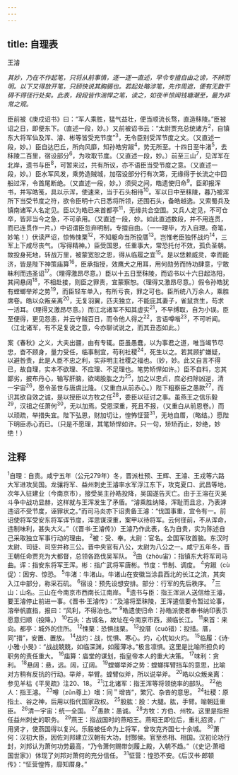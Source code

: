 ```yaml
---
---
---
```

title: 自理表
---



王濬

*其妙，乃在不作起笔，只将从前事情，逐一逐一直述，早令专擅自由之谤，不辨而明。以下又得放开笔，只顾快说其胸膈也。若起处略涉笔，先作周遮，便有无数干碍不得径行处矣。此表，段段皆作湍悍之笔，读之，如夜半惊闻钱塘潮至，最为非常之观。*

臣前被《庚戍诏书》曰：“军人乘胜，猛气益壮，便当顺流长骛，直造秣陵。”臣被诏之日，即便东下。（直述一段，妙。）又前被诏书云：“太尉贾充总统诸方<sup>2</sup>，自镇东大将军仙及浑、濬、彬等皆受充节度”<sup>3</sup>，无令臣别受浑节度之文。（又直述一段，妙。）臣自达巴丘，所向风靡，知孙皓穷踧<sup>4</sup>，势无所至。十四日至牛渚<sup>5</sup>，去秣陵二百里，宿设部分<sup>6</sup>，为攻取节度。（又直述一段，妙。）前至三山<sup>7</sup>，见浑军在北岸，遗书与臣<sup>8</sup>，可暂来过，共有所议，亦不语臣当受节度之意。（又直述一段，妙。）臣水军风发，乘势造贼城，加宿设部分行有次第，无缘得于长流之中回船过浑，令首尾断绝。（又直述一段，妙。）须臾之间，皓遗使归命<sup>9</sup>。臣即报浑书，并写皓笺，具以示浑，使速来，当于石头相待<sup>10</sup>。军以日中至秣陵，暮乃被浑所下当受节度之符，欲令臣明十六日悉将所领，还围石头，备皓越逸。又索蜀兵及镇南诸军人名定见。臣以为皓已来首都亭<sup>11</sup>，无缘共合空围。又兵人定见，不可仓卒，皆非当今之急，不可承用。（又直述一段，妙。如此直述数段，并不用连贯，而已连贯作一片。）中诏谓臣忽弃明制，专擅自由。（一一理毕，方入自理。奇笔，妙笔！）伏读严诏，惊怖悚栗<sup>12</sup>，不知躯命当所投厝<sup>13</sup>。岂惟老臣独怀战灼<sup>14</sup>，三军上下咸尽丧气。（写得精神。）臣受国恩，任重事大，常恐托付不效，孤负圣朝。故投身死地，转战万里，被蒙宽恕之恩，得从临履之宜<sup>15</sup>。是以恁赖威灵，幸而能济，皆是陛下神策庙算<sup>16</sup>，臣承指授，效鹰犬之用耳，用何勋劳而恃功肆意，宁敢昧利而违圣诏<sup>17</sup>。（理得激昂尽意。）臣以十五日至秣陵，而诏书以十六日起洛阳，其间悬阔<sup>18</sup>，不相赴接，则臣之罪责，宜蒙察恕。（理得又激昂尽意。）假令孙皓犹有螳螂举斧之势<sup>19</sup>，而臣轻车单入，有所亏丧，罪之可也。臣所统八万余人，乘胜席卷。皓以众叛亲离<sup>20</sup>，无复羽翼，匹夫独立，不能庇其妻子，雀鼠贪生，苟求一活耳。（理得又激昂尽意。）而江北诸军不知其虚实<sup>21</sup>，不早缚取，自为小误。臣至便得，更见怨恚，并云守贼百日，而令他人得之<sup>22</sup>，言语噂喈<sup>23</sup>，不可听闻。（江北诸军，有不足复说之意，今亦聊试说之，而其丑态如此。）

案《春秋》之义，大夫出疆，由有专辄。臣虽愚蠢，以为事君之道，唯当竭节尽忠，奋不顾身，量力受任，临事制宜，苟利社稷<sup>24</sup>，死生以之。若其顾扩嫌疑，以避咎责，此是人臣不忠之利，实非明主社稷之福也。（妙，妙。此又自言不得已，故自理，实本不欲理、不应理、不足理也。笔势矫悍如许。）臣不自料，忘其鄙劣，披布丹心，输写肝脑，欲竭股肱之力<sup>25</sup>，加之以忠贞，庶必扫除凶逆，清一宇宙<sup>26</sup>，愿令圣世与唐虞比隆。（又重白从前赤心。）陛下粗察臣之愚款<sup>27</sup>，而识其欲自效之诚，是以授臣以方牧之任<sup>28</sup>，委臣以征讨之事。虽燕王之信乐毅<sup>29</sup>，汉祖之任萧何<sup>30</sup>，无以加焉。受恩深重，死且不报，（又重白从前恩卷。）而以顽疏，举措失宜。陛下弘恩，财加切让，惶怖怔营<sup>31</sup>，无地自厝，（略结。）愿陛下明臣赤心而已。（只是不愿理，其笔矫悍如许。只一句，矫矫而止，妙绝，妙绝！）

## 注释

<sup>1</sup>自理：自责。咸宁五年（公元279年）冬，晋派杜预、王辉、王濬、王戎等六路大军进攻吴国。龙骧将军、益州刺史王濬率水军浮江东下，攻克夏口、武昌等地，次年入驻建业（今南京市），接受吴主孙皓投降，吴国遂告灭亡。由于王溶在灭吴斗争中战功显赫，这样就与王浑发生了矛盾。“濬乘胜纳降，浑耻而且忿，乃表滹违诏不受节度，诬罪状之。”而司马炎亦下诏贵备王濬：“伐国事重，宜令有一。前诏使将军受安东将军诨节度，浑思谋深重，案甲以待将军。云何径前，不从浑命，违制味利，甚失大义。”（《晋书·王濬传》）王濬乃作此表，名为自贵，实为陈述自己采取独立军事行动的理由。
<sup>2</sup>被：受、奉。太尉：官名。全国军玫首脑。东汉时太尉、司徒、司空并称三公。晋中央官有八公，太尉为八公之一。咸宁五年冬，晋王朝任命贾充为大都督，总领各路伐吴军队。
<sup>3</sup>曲（zhòu宙）：指镇东大将军司马曲。诨：指安东将军王浑。彬：指广武将军唐彬。节度：节制、调度。
<sup>4</sup>穷踧（cù促）：困穷、惊恐。
<sup>5</sup>牛渚：牛渚山。牛诸山在安徽当涂县西北的长江之滨，其突入江中部分，称采石矶。
<sup>6</sup>宿设：预先设想安排。部分：行军的先后秩序。
<sup>7</sup>三山：山名。三山在今南京市西南长江南岸。
<sup>8</sup>遗书与臣：指王浑派人送信给王濬，要王濬停止前进一事。《晋书·王濬传》：“及濬将至秣陵，王浑遣信要令暂过论事，溶举帆直指，报曰：“风利，不得泊也。””
<sup>9</sup>皓遗使归命：孙皓派使者奉书纳印表示愿意归顺（投降。）
<sup>10</sup>石头：古城名，故址在今南京市西，濒临长江。
<sup>11</sup>来首：来向。都亭：城外的住所。
<sup>12</sup>悚栗：恐惧战栗。
<sup>13</sup>投厝（cuò错）：投措。厝，同“措”，安置、置放。
<sup>14</sup>战灼：战，忧惧、寒心。灼，心忧如火灼。
<sup>15</sup>临履：《诗·小雅·小旻》：“战战兢兢，如临深渊，如履薄冰。”极言凛惧。这里是比喻所担负的职务的责任重大。
<sup>16</sup>庙算：庙堂的谋划，指皇帝本人的重大决策。
<sup>17</sup>味利：贪利。
<sup>18</sup>悬阔：悬，远。阔，辽阔。
<sup>19</sup>螳螂举斧之势：螳螂挥臂挡车的意思，比喻对方稍有反抗的行动。举斧，举臂。螳臂似斧，所以说举斧。
<sup>20</sup>皓以众叛亲离：参见羊枯《平吴疏》注20、18。
<sup>21</sup>江北诸军：指王浑等将领统率的部队。
<sup>22</sup>他人：指王濬。
<sup>23</sup>噂（zǔn尊上）嗜：同＂增沓”，繁冗、杂沓的意思。
<sup>24</sup>社稷：原指土、谷之神，后用以指代国家政权。
<sup>25</sup>股肱：股：大腿。肱，手臂。喻朝廷重臣。
<sup>26</sup>清一宇宙：统一全国。
<sup>27</sup>愚款：愚诚。
<sup>28</sup>方牧：方伯、州牧。这里是指担任益州刺史的职务。
<sup>29</sup>燕王：指战国时的燕昭王。燕昭王即位后，重礼招贤，广用贤才，使燕国得以复兴。乐毅被任命为上将军，曾攻克齐国七十余城。
<sup>30</sup>萧何：汉初大臣，因佐刘邦建立汉朝有大功，封酂侯。官至丞相、相国。汉初论功行封，刘邦认为萧何功劳最高，“乃令萧何赐带剑履上殿，入朝不趋。”（《史记·萧相国世家》）体现了刘邦对萧何的充分信任。
<sup>31</sup>怔营：惶恐不安。《后汉书·郎顿传》：“怔营惶怖，靡知厝身。”